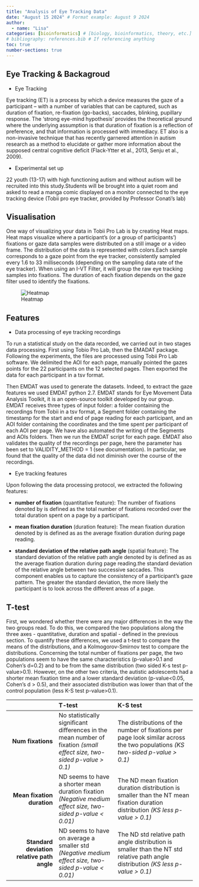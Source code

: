 ```yaml
---
title: "Analysis of Eye Tracking Data"
date: "August 15 2024" # Format example: August 9 2024
author:
  - name: "Lisa" 
categories: [bioinformatics] # [biology, bioinformatics, theory, etc.]
# bibliography: references.bib # If referencing anything
toc: true
number-sections: true
---
```

## Eye Tracking & Backagroud

- Eye Tracking

Eye tracking (ET) is a process by which a device measures the gaze of a participant – with a number of variables that can be captured, such as duration of fixation, re-fixation (go-backs), saccades, blinking, pupillary response. The ‘strong eye-mind hypothesis’ provides the theoretical ground where the underlying assumption is that duration of fixation is a reflection of preference, and that information is processed with immediacy. ET also is a non-invasive technique that has recently garnered attention in autism research as a method to elucidate or gather more information about the supposed central cognitive deficit (Flack-Ytter et al., 2013, Senju et al., 2009).

- Experimental set up

22 youth (13-17) with high functioning autism and without autism will be recruited into this study.Students will be brought into a quiet room and asked to read a manga comic displayed on a monitor connected to the eye tracking device (Tobii pro eye tracker, provided by Professor Conati’s lab)

## Visualisation

One way of visualizing your data in Tobii Pro Lab is by creating Heat maps. Heat maps visualize where a participant's (or a group of participants') fixations or gaze data samples were distributed on a still image or a video frame. The distribution of the data is represented with colors.Each sample corresponds to a gaze point from the eye tracker, consistently sampled every 1.6 to 33 milliseconds (depending on the sampling data rate of the eye tracker). When using an I-VT Filter, it will group the raw eye tracking samples into fixations. The duration of each fixation depends on the gaze filter used to identify the fixations.

![Heatmap](Capture d'écran 2024-08-15 210952.png)

## Features

- Data processing of eye tracking recordings

To run a statistical study on the data recorded, we carried out in two stages data processing. First using Tobio Pro Lab, then the EMADAT package.
Following the experiments, the files are processed using Tobii Pro Lab software. We delimited the AOI for each page, manually pointed the gazes points for the 22 participants on the 12 selected pages. Then exported the data for each participant in a tsv format.

Then EMDAT was used to generate the datasets. Indeed, to extract the gaze features we used EMDAT python 2.7. EMDAT stands for Eye Movement Data Analysis Toolkit, it is an open-source toolkit developed by our group. EMDAT receives three types of input folder: a folder containing the recordings from Tobii in a tsv format, a Segment folder containing the timestamp for the start and end of page reading for each participant, and an AOI folder containing the coordinates and the time spent per participant of each AOI per page. We have also automated the writing of the Segments and AOIs folders.  Then we run the EMDAT script for each page. EMDAT also validates the quality of the recordings per page, here the parameter has been set to VALIDITY_METHOD = 1 (see documentation).  In particular, we found that the quality of the data did not diminish over the course of the recordings.

- Eye tracking features

Upon following the data processing protocol, we extracted the following features:

+ **number of fixation** (quantitative feature): The number of fixations denoted by \texttt{Num Fixations} is defined as the total number of fixations recorded over the total duration spent on a page by a participant.

+ **mean fixation duration** (duration feature): The mean fixation duration denoted by \texttt{Mean Fixation Duration} is defined as as the average fixation duration during page reading.

+ **standard deviation of the relative path angle** (spatial feature): The standard deviation of the relative path angle denoted by \texttt{Std Rel Path Angle} is defined as as the average fixation duration during page reading.the standard deviation of the relative angle between two successive saccades. This component enables us to capture the consistency of a participant's gaze pattern. The greater the standard deviation, the more likely the participant is to look across the different areas of a page.


## T-test
       
First, we wondered whether there were any major differences in the way the two groups read. To do this, we compared the two populations along the three axes - quantitative, duration and spatial - defined in the previous section. To quantify these differences, we used a t-test to compare the means of the distributions, and a Kolmogorov-Smirnov test to compare the distributions. 
Concerning the total number of fixations per page, the two populations seem to have the same characteristics (p-value>0.1 and Cohen's d=0.2) and to be from the same distribution (two sided K-s test p-value>0.1). 
However, on the other two criteria, the autistic adolescents had a shorter mean fixation time and a lower standard deviation (p-value<0.05, Cohen's d > 0.5), and their associated distribution was lower than that of the control population (less K-S test p-value>0.1).

|                                    |         **T-test**                       |             **K-S test**                               |
|-----------------------------------:|:-----------------------------------------|:-------------------------------------------------------|
|            **Num fixations**       | No statistically significant differences in the mean number of fixation *(small effect size, two-sided p-value > 0.1)* | The distributions of the number of fixations per page look similar across the two populations *(KS two-sided p-value > 0.1)* |
| **Mean fixation duration**         | ND seems to have a shorter mean duration fixation *(Negative medium effect size, two-sided p-value < 0.01)* | The ND mean fixation duration distribution is smaller than the NT mean fixation duration distribution *(KS less p-value > 0.1)* |
| **Standard deviation relative path angle** | ND seems to have on average a smaller std *(Negative medium effect size, two-sided p-value < 0.01)* | The ND std relative path angle distribution is smaller than the NT std relative path angle distribution *(KS less p-value > 0.1)* |
